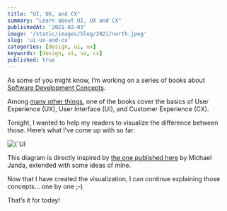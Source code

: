 ```yaml
---
title: "UI, UX, and CX"
summary: "Learn about UI, UX and CX"
publishedAt: '2021-02-03'
image: '/static/images/blog/2021/north.jpeg'
slug: 'ui-ux-and-cx'
categories: [design, ui, ux]
keywords: [design, ui, ux, cx]
published: true
---
```


As some of you might know, I’m working on a series of books about [Software Development Concepts](https://gumroad.com/l/DevConcepts).

Among [many other things](https://www.dev-concepts.dev/table-of-contents), one of the books cover the basics of User Experience (UX), User Interface (UI), and Customer Experience (CX).

Tonight, I wanted to help my readers to visualize the difference between those. Here’s what I’ve come up with so far:

<BlogPostCenteredContent>
  <Image
    alt={`UI UX CX`}
    src={`/static/images/blog/2021/ui-ux-cx.png`}
    width={488}
    height={488}
    priority
  />
</BlogPostCenteredContent>

This diagram is directly inspired by [the one published here](https://www.booklets.io/b/cx-ux-ui-morejanda) by Michael Janda, extended with some ideas of mine.

Now that I have created the visualization, I can continue explaining those concepts… one by one ;-)

That’s it for today!

<BlogPostSignature />

